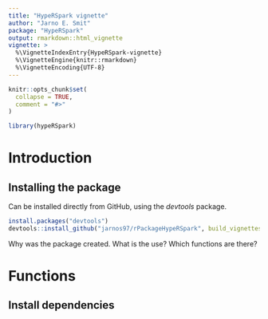```yaml
---
title: "HypeRSpark vignette"
author: "Jarno E. Smit"
package: "HypeRSpark"
output: rmarkdown::html_vignette
vignette: >
  %\VignetteIndexEntry{HypeRSpark-vignette}
  %\VignetteEngine{knitr::rmarkdown}
  %\VignetteEncoding{UTF-8}
---
```


```r
knitr::opts_chunk$set(
  collapse = TRUE,
  comment = "#>"
)
```

```r
library(hypeRSpark)
```

# Introduction

## Installing the package
Can be installed directly from GitHub, using the *devtools* package.

```r
install.packages("devtools")
devtools::install_github("jarnos97/rPackageHypeRSpark", build_vignettes = TRUE)
```


Why was the package created.
What is the use?
Which functions are there?


# Functions

## Install dependencies
